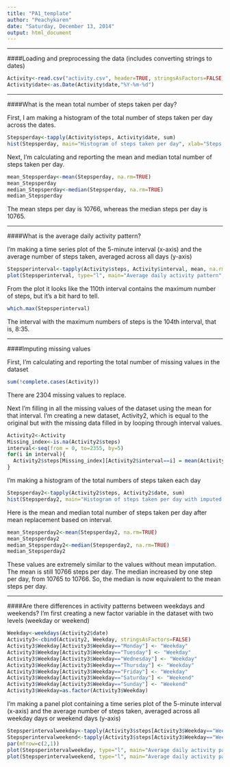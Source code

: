 ```yaml
---
title: "PA1_template"
author: "Peachykaren"
date: "Saturday, December 13, 2014"
output: html_document
---
```

***
####Loading and preprocessing the data (includes converting strings to dates)

```r
Activity<-read.csv("activity.csv", header=TRUE, stringsAsFactors=FALSE)
Activity$date<-as.Date(Activity$date,"%Y-%m-%d")
```

***
####What is the mean total number of steps taken per day?

First, I am making a histogram of the total number of steps taken per day across the dates.

```r
Stepsperday<-tapply(Activity$steps, Activity$date, sum) 
hist(Stepsperday, main="Histogram of steps taken per day", xlab="Steps per day", ylab="Frequency") 
```

Next, I'm calculating and reporting the mean and median total number of steps taken per day.

```r
mean_Stepsperday<-mean(Stepsperday, na.rm=TRUE)
mean_Stepsperday
median_Stepsperday<-median(Stepsperday, na.rm=TRUE)
median_Stepsperday
```

The mean steps per day is 10766, whereas the median steps per day is 10765.

***
####What is the average daily activity pattern?

I'm making a time series plot of the 5-minute interval (x-axis) and the average number of steps taken, averaged across all days (y-axis)
```r
Stepsperinterval<-tapply(Activity$steps, Activity$interval, mean, na.rm=TRUE)
plot(Stepsperinterval, type="l", main="Average daily activity pattern", xlab="5-minute interval", ylab="Average number of steps taken")
```

From the plot it looks like the 110th interval contains the maximum number of steps, but it's a bit hard to tell. 

```r
which.max(Stepsperinterval)
```
The interval with the maximum numbers of steps is the 104th interval, that is, 8:35.

***
####Imputing missing values

First, I'm calculating and reporting the total number of missing values in the dataset
```r
sum(!complete.cases(Activity))
```
There are 2304 missing values to replace.

Next I'm filling in all the missing values of the dataset using the mean for that interval. I'm creating a new dataset, Activity2, which is equal to the original but with the missing data filled in by looping through interval values.

```r
Activity2<-Activity
Missing_index<-is.na(Activity2$steps)
interval<-seq(from = 0, to=2355, by=5)
for(i in interval){
  Activity2$steps[Missing_index][Activity2$interval==i] = mean(Activity2$steps[Activity2$interval==i], na.rm=TRUE)
}
```
      

I'm making a histogram of the total numbers of steps taken each day
```r
Stepsperday2<-tapply(Activity2$steps, Activity2$date, sum) 
hist(Stepsperday2, main="Histogram of steps taken per day with imputed data", xlab="Steps per day", ylab="Frequency") 
```

Here is the mean and median total number of steps taken per day after mean replacement based on interval.

```r
mean_Stepsperday2<-mean(Stepsperday2, na.rm=TRUE)
mean_Stepsperday2
median_Stepsperday2<-median(Stepsperday2, na.rm=TRUE)
median_Stepsperday2
```
These values are extremely similar to the values without mean imputation. The mean is still 10766 steps per day. The median increased by one step per day, from 10765 to 10766. So, the median is now equivalent to the mean steps per day.

***
####Are there differences in activity patterns between weekdays and weekends?
I'm first creating a new factor variable in the dataset with two levels (weekday or weekend)
```r
Weekday<-weekdays(Activity2$date)
Activity3<-cbind(Activity2, Weekday, stringsAsFactors=FALSE)
Activity3$Weekday[Activity3$Weekday=="Monday"] <- "Weekday"
Activity3$Weekday[Activity3$Weekday=="Tuesday"] <- "Weekday"
Activity3$Weekday[Activity3$Weekday=="Wednesday"] <- "Weekday"
Activity3$Weekday[Activity3$Weekday=="Thursday"] <- "Weekday"
Activity3$Weekday[Activity3$Weekday=="Friday"] <- "Weekday"
Activity3$Weekday[Activity3$Weekday=="Saturday"] <- "Weekend"
Activity3$Weekday[Activity3$Weekday=="Sunday"] <- "Weekend"
Activity3$Weekday=as.factor(Activity3$Weekday)
```

I'm making a panel plot containing a time series plot of the 5-minute interval (x-axis) and the average number of steps taken, averaged across all weekday days or weekend days (y-axis)
```r
Stepsperintervalweekday<-tapply(Activity3$steps[Activity3$Weekday=="Weekday"], Activity3$interval[Activity3$Weekday=="Weekday"], mean, na.rm=TRUE)
Stepsperintervalweekend<-tapply(Activity3$steps[Activity3$Weekday=="Weekend"], Activity3$interval[Activity3$Weekday=="Weekend"], mean, na.rm=TRUE)
par(mfrow=c(2,1))
plot(Stepsperintervalweekday, type="l", main="Average daily activity pattern during weekdays", xlab="5-minute interval", ylab="Average number of steps taken")
plot(Stepsperintervalweekend, type="l", main="Average daily activity pattern during weekends", xlab="5-minute interval", ylab="Average number of steps taken")
```